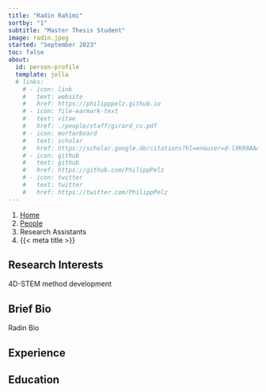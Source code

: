 ```yaml
---
title: "Radin Rahimi"
sortby: "1"
subtitle: "Master Thesis Student"
image: radin.jpeg
started: "September 2023"
toc: false
about:
  id: person-profile
  template: jolla
  # links:
    # - icon: link
    #   text: website
    #   href: https://philipppelz.github.io
    # - icon: file-earmark-text
    #   text: vitae
    #   href: ./people/staff/girard_cv.pdf
    # - icon: mortarboard
    #   text: scholar
    #   href: https://scholar.google.de/citations?hl=en&user=d-lXKR8AAAAJ
    # - icon: github
    #   text: github
    #   href: https://github.com/PhilippPelz
    # - icon: twitter
    #   text: twitter
    #   href: https://twitter.com/PhilippPelz
---
```


```{=html}
<nav aria-label="breadcrumb">
  <ol class="breadcrumb">
    <li class="breadcrumb-item"><a href="../../index.html">Home</a></li>
    <li class="breadcrumb-item"><a href="../../people.html">People</a></li>
    <li class="breadcrumb-item active">Research Assistants</li>
    <li class="breadcrumb-item active" aria-current="page">{{< meta title >}}</li>
  </ol>
</nav>
```

:::{#person-profile}
:::

## Research Interests
4D-STEM method development

## Brief Bio

Radin Bio

## Experience



<!-- ## Journal Editing -->


## Education


